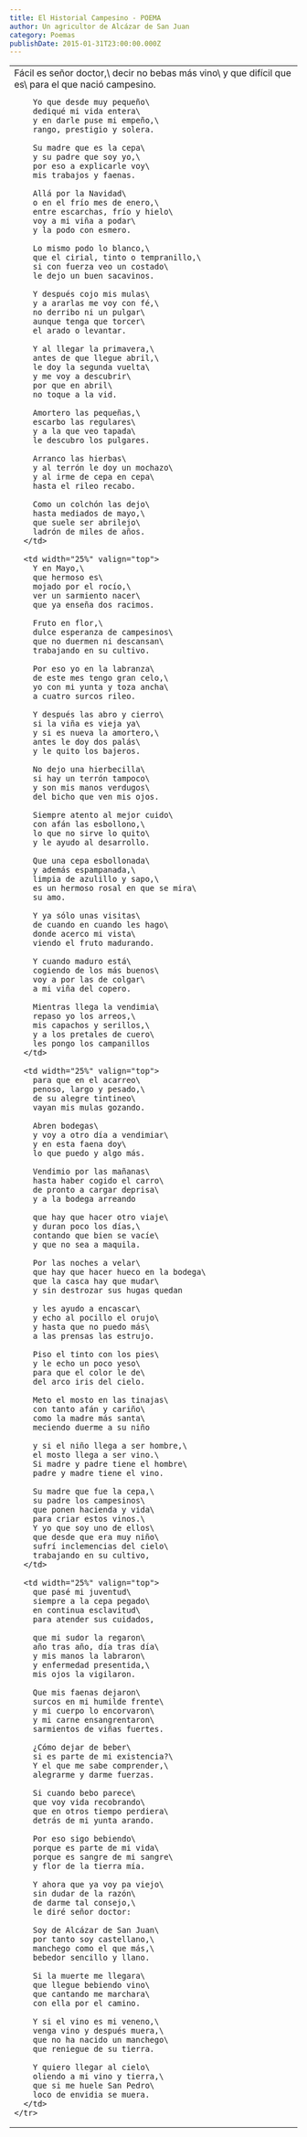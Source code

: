 ```yaml
---
title: El Historial Campesino - POEMA
author: Un agricultor de Alcázar de San Juan
category: Poemas
publishDate: 2015-01-31T23:00:00.000Z
---
```


<table width="100%" border="0" cellspacing="0" cellpadding="0">
  <tbody>
    <tr>
      <td width="25%" valign="top">
        Fácil es señor doctor,\
        decir no bebas más vino\
        y que difícil que es\
        para el que nació campesino.

        Yo que desde muy pequeño\
        dediqué mi vida entera\
        y en darle puse mi empeño,\
        rango, prestigio y solera.

        Su madre que es la cepa\
        y su padre que soy yo,\
        por eso a explicarle voy\
        mis trabajos y faenas.

        Allá por la Navidad\
        o en el frío mes de enero,\
        entre escarchas, frío y hielo\
        voy a mi viña a podar\
        y la podo con esmero.

        Lo mismo podo lo blanco,\
        que el cirial, tinto o tempranillo,\
        si con fuerza veo un costado\
        le dejo un buen sacavinos.

        Y después cojo mis mulas\
        y a ararlas me voy con fé,\
        no derribo ni un pulgar\
        aunque tenga que torcer\
        el arado o levantar.

        Y al llegar la primavera,\
        antes de que llegue abril,\
        le doy la segunda vuelta\
        y me voy a descubrir\
        por que en abril\
        no toque a la vid.

        Amortero las pequeñas,\
        escarbo las regulares\
        y a la que veo tapada\
        le descubro los pulgares.

        Arranco las hierbas\
        y al terrón le doy un mochazo\
        y al irme de cepa en cepa\
        hasta el rileo recabo.

        Como un colchón las dejo\
        hasta mediados de mayo,\
        que suele ser abrilejo\
        ladrón de miles de años.
      </td>

      <td width="25%" valign="top">
        Y en Mayo,\
        que hermoso es\
        mojado por el rocío,\
        ver un sarmiento nacer\
        que ya enseña dos racimos.

        Fruto en flor,\
        dulce esperanza de campesinos\
        que no duermen ni descansan\
        trabajando en su cultivo.

        Por eso yo en la labranza\
        de este mes tengo gran celo,\
        yo con mi yunta y toza ancha\
        a cuatro surcos rileo.

        Y después las abro y cierro\
        si la viña es vieja ya\
        y si es nueva la amortero,\
        antes le doy dos palás\
        y le quito los bajeros.

        No dejo una hierbecilla\
        si hay un terrón tampoco\
        y son mis manos verdugos\
        del bicho que ven mis ojos.

        Siempre atento al mejor cuido\
        con afán las esbollono,\
        lo que no sirve lo quito\
        y le ayudo al desarrollo.

        Que una cepa esbollonada\
        y además espampanada,\
        limpia de azulillo y sapo,\
        es un hermoso rosal en que se mira\
        su amo.

        Y ya sólo unas visitas\
        de cuando en cuando les hago\
        donde acerco mi vista\
        viendo el fruto madurando.

        Y cuando maduro está\
        cogiendo de los más buenos\
        voy a por las de colgar\
        a mi viña del copero.

        Mientras llega la vendimia\
        repaso yo los arreos,\
        mis capachos y serillos,\
        y a los pretales de cuero\
        les pongo los campanillos
      </td>

      <td width="25%" valign="top">
        para que en el acarreo\
        penoso, largo y pesado,\
        de su alegre tintineo\
        vayan mis mulas gozando.

        Abren bodegas\
        y voy a otro día a vendimiar\
        y en esta faena doy\
        lo que puedo y algo más.

        Vendimio por las mañanas\
        hasta haber cogido el carro\
        de pronto a cargar deprisa\
        y a la bodega arreando

        que hay que hacer otro viaje\
        y duran poco los días,\
        contando que bien se vacíe\
        y que no sea a maquila.

        Por las noches a velar\
        que hay que hacer hueco en la bodega\
        que la casca hay que mudar\
        y sin destrozar sus hugas quedan

        y les ayudo a encascar\
        y echo al pocillo el orujo\
        y hasta que no puedo más\
        a las prensas las estrujo.

        Piso el tinto con los pies\
        y le echo un poco yeso\
        para que el color le de\
        del arco iris del cielo.

        Meto el mosto en las tinajas\
        con tanto afán y cariño\
        como la madre más santa\
        meciendo duerme a su niño

        y si el niño llega a ser hombre,\
        el mosto llega a ser vino.\
        Si madre y padre tiene el hombre\
        padre y madre tiene el vino.

        Su madre que fue la cepa,\
        su padre los campesinos\
        que ponen hacienda y vida\
        para criar estos vinos.\
        Y yo que soy uno de ellos\
        que desde que era muy niño\
        sufrí inclemencias del cielo\
        trabajando en su cultivo,
      </td>

      <td width="25%" valign="top">
        que pasé mi juventud\
        siempre a la cepa pegado\
        en continua esclavitud\
        para atender sus cuidados,

        que mi sudor la regaron\
        año tras año, día tras día\
        y mis manos la labraron\
        y enfermedad presentida,\
        mis ojos la vigilaron.

        Que mis faenas dejaron\
        surcos en mi humilde frente\
        y mi cuerpo lo encorvaron\
        y mi carne ensangrentaron\
        sarmientos de viñas fuertes.

        ¿Cómo dejar de beber\
        si es parte de mi existencia?\
        Y el que me sabe comprender,\
        alegrarme y darme fuerzas.

        Si cuando bebo parece\
        que voy vida recobrando\
        que en otros tiempo perdiera\
        detrás de mi yunta arando.

        Por eso sigo bebiendo\
        porque es parte de mi vida\
        porque es sangre de mi sangre\
        y flor de la tierra mía.

        Y ahora que ya voy pa viejo\
        sin dudar de la razón\
        de darme tal consejo,\
        le diré señor doctor:

        Soy de Alcázar de San Juan\
        por tanto soy castellano,\
        manchego como el que más,\
        bebedor sencillo y llano.

        Si la muerte me llegara\
        que llegue bebiendo vino\
        que cantando me marchara\
        con ella por el camino.

        Y si el vino es mi veneno,\
        venga vino y después muera,\
        que no ha nacido un manchego\
        que reniegue de su tierra.

        Y quiero llegar al cielo\
        oliendo a mi vino y tierra,\
        que si me huele San Pedro\
        loco de envidia se muera.
      </td>
    </tr>
  </tbody>
</table>
